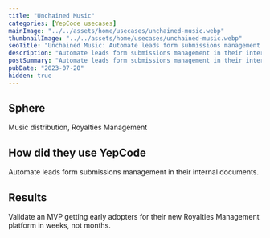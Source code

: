 ```yaml
---
title: "Unchained Music"
categories: [YepCode usecases]
mainImage: "../../assets/home/usecases/unchained-music.webp"
thumbnailImage: "../../assets/home/usecases/unchained-music.webp"
seoTitle: "Unchained Music: Automate leads form submissions management in their internal documents."
description: "Automate leads form submissions management in their internal documents."
postSummary: "Automate leads form submissions management in their internal documents."
pubDate: "2023-07-20"
hidden: true
---
```


## Sphere

Music distribution, Royalties Management

## How did they use YepCode

Automate leads form submissions management in their internal documents.

## Results

Validate an MVP getting early adopters for their new Royalties Management platform in weeks, not months.

